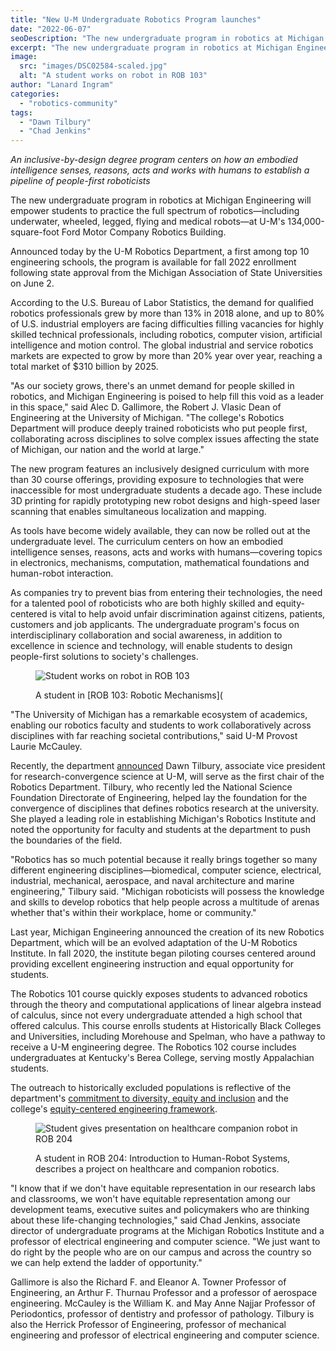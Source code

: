 ```yaml
---
title: "New U-M Undergraduate Robotics Program launches"
date: "2022-06-07"
seoDescription: "The new undergraduate program in robotics at Michigan Engineering will empower students to practice the full spectrum of robotics—including underwater, wheeled, legged, flying and medical robots—at U-M's 134,000-square-foot Ford Motor Company Robotics Building."
excerpt: "The new undergraduate program in robotics at Michigan Engineering will empower students to practice the full spectrum of robotics—including underwater, wheeled, legged, flying and medical robots—at U-M's 134,000-square-foot Ford Motor Company Robotics Building."
image:
  src: "images/DSC02584-scaled.jpg"
  alt: "A student works on robot in ROB 103"
author: "Lanard Ingram"
categories:
  - "robotics-community"
tags:
  - "Dawn Tilbury"
  - "Chad Jenkins"
---
```


_An inclusive-by-design degree program centers on how an embodied intelligence senses, reasons, acts and works with humans to establish a pipeline of people-first roboticists_

<VideoCenter url="jZ0U339ewKo" />

The new undergraduate program in robotics at Michigan Engineering will empower students to practice the full spectrum of robotics—including underwater, wheeled, legged, flying and medical robots—at U-M's 134,000-square-foot Ford Motor Company Robotics Building. 

Announced today by the U-M Robotics Department, a first among top 10 engineering schools, the program is available for fall 2022 enrollment following state approval from the Michigan Association of State Universities on June 2.

According to the U.S. Bureau of Labor Statistics, the demand for qualified robotics professionals grew by more than 13% in 2018 alone, and up to 80% of U.S. industrial employers are facing difficulties filling vacancies for highly skilled technical professionals, including robotics, computer vision, artificial intelligence and motion control. The global industrial and service robotics markets are expected to grow by more than 20% year over year, reaching a total market of $310 billion by 2025.

"As our society grows, there's an unmet demand for people skilled in robotics, and Michigan Engineering is poised to help fill this void as a leader in this space," said Alec D. Gallimore, the Robert J. Vlasic Dean of Engineering at the University of Michigan. "The college's Robotics Department will produce deeply trained roboticists who put people first, collaborating across disciplines to solve complex issues affecting the state of Michigan, our nation and the world at large."

The new program features an inclusively designed curriculum with more than 30 course offerings, providing exposure to technologies that were inaccessible for most undergraduate students a decade ago. These include 3D printing for rapidly prototyping new robot designs and high-speed laser scanning that enables simultaneous localization and mapping. 

As tools have become widely available, they can now be rolled out at the undergraduate level. The curriculum centers on how an embodied intelligence senses, reasons, acts and works with humans—covering topics in electronics, mechanisms, computation, mathematical foundations and human-robot interaction.

As companies try to prevent bias from entering their technologies, the need for a talented pool of roboticists who are both highly skilled and equity-centered is vital to help avoid unfair discrimination against citizens, patients, customers and job applicants. The undergraduate program's focus on interdisciplinary collaboration and social awareness, in addition to excellence in science and technology, will enable students to design people-first solutions to society's challenges. 

<figure>

![Student works on robot in ROB 103](images/DSC02584-1024x606.jpg)

<figcaption>

A student in [ROB 103: Robotic Mechanisms](<VideoCenter url="95xv9ae5rcE), works on programming a robot the team designed from scratch." />

</figcaption>

</figure>

"The University of Michigan has a remarkable ecosystem of academics, enabling our robotics faculty and students to work collaboratively across disciplines with far reaching societal contributions," said U-M Provost Laurie McCauley.

Recently, the department [announced](https://www.engin.umich.edu/2022/05/former-nsf-director-becomes-first-chair-of-michigan-engineerings-robotics-department/) Dawn Tilbury, associate vice president for research-convergence science at U-M, will serve as the first chair of the Robotics Department. Tilbury, who recently led the National Science Foundation Directorate of Engineering, helped lay the foundation for the convergence of disciplines that defines robotics research at the university. She played a leading role in establishing Michigan's Robotics Institute and noted the opportunity for faculty and students at the department to push the boundaries of the field.

"Robotics has so much potential because it really brings together so many different engineering disciplines—biomedical, computer science, electrical, industrial, mechanical, aerospace, and naval architecture and marine engineering," Tilbury said. "Michigan roboticists will possess the knowledge and skills to develop robotics that help people across a multitude of arenas whether that's within their workplace, home or community."

Last year, Michigan Engineering announced the creation of its new Robotics Department, which will be an evolved adaptation of the U-M Robotics Institute. In fall 2020, the institute began piloting courses centered around providing excellent engineering instruction and equal opportunity for students. 

The Robotics 101 course quickly exposes students to advanced robotics through the theory and computational applications of linear algebra instead of calculus, since not every undergraduate attended a high school that offered calculus. This course enrolls students at Historically Black Colleges and Universities, including Morehouse and Spelman, who have a pathway to receive a U-M engineering degree. The Robotics 102 course includes undergraduates at Kentucky's Berea College, serving mostly Appalachian students.

The outreach to historically excluded populations is reflective of the department's [commitment to diversity, equity and inclusion](https://robotics.umich.edu/about/values/) and the college's [equity-centered engineering framework](https://www.engin.umich.edu/2021/06/equity-centered-engineering-a-qa-with-alec-gallimore/).

<figure>

![Student gives presentation on healthcare companion robot in ROB 204](images/2022-03-17-10.44.59a_1-copy-1024x682.jpg)

<figcaption>

A student in ROB 204: Introduction to Human-Robot Systems, describes a project on healthcare and companion robotics.

</figcaption>

</figure>

"I know that if we don't have equitable representation in our research labs and classrooms, we won't have equitable representation among our development teams, executive suites and policymakers who are thinking about these life-changing technologies," said Chad Jenkins, associate director of undergraduate programs at the Michigan Robotics Institute and a professor of electrical engineering and computer science. "We just want to do right by the people who are on our campus and across the country so we can help extend the ladder of opportunity."

  
Gallimore is also the Richard F. and Eleanor A. Towner Professor of Engineering, an Arthur F. Thurnau Professor and a professor of aerospace engineering. McCauley is the William K. and May Anne Najjar Professor of Periodontics, professor of dentistry and professor of pathology. Tilbury is also the Herrick Professor of Engineering, professor of mechanical engineering and professor of electrical engineering and computer science.
